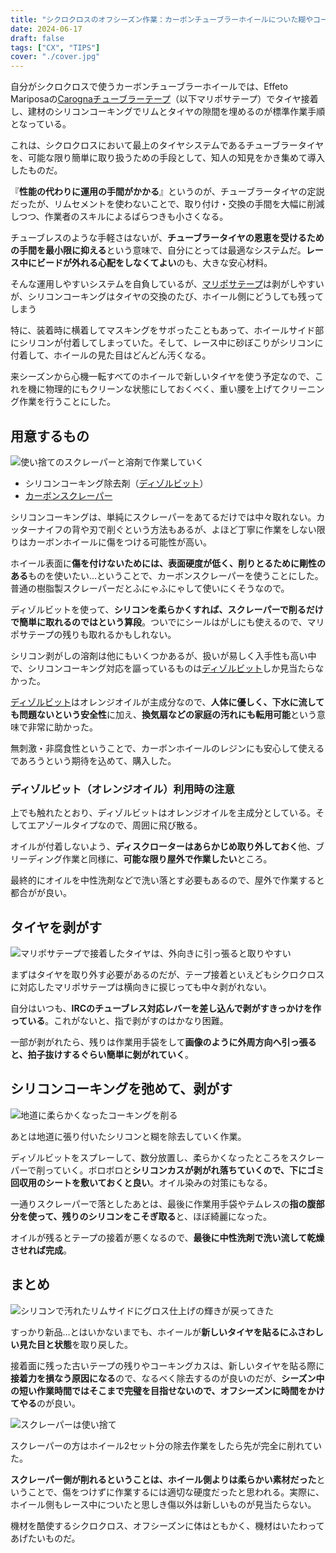 ```yaml
---
title: "シクロクロスのオフシーズン作業：カーボンチューブラーホイールについた糊やコーキングのクリーニング"
date: 2024-06-17
draft: false
tags: ["CX", "TIPS"]
cover: "./cover.jpg"
---
```


自分がシクロクロスで使うカーボンチューブラーホイールでは、Effeto Mariposaの[Carognaチューブラーテープ](https://amzn.to/3xuWur4)（以下マリポサテープ）でタイヤ接着し、建材のシリコンコーキングでリムとタイヤの隙間を埋めるのが標準作業手順となっている。

<LinkBox url="https://www.amazon.co.jp/dp/B0168TBGR2" isAmazonLink />

これは、シクロクロスにおいて最上のタイヤシステムであるチューブラータイヤを、可能な限り簡単に取り扱うための手段として、知人の知見をかき集めて導入したものだ。

『**性能の代わりに運用の手間がかかる**』というのが、チューブラータイヤの定説だったが、リムセメントを使わないことで、取り付け・交換の手間を大幅に削減しつつ、作業者のスキルによるばらつきも小さくなる。

チューブレスのような手軽さはないが、**チューブラータイヤの恩恵を受けるための手間を最小限に抑える**という意味で、自分にとっては最適なシステムだ。**レース中にビードが外れる心配をしなくてよい**のも、大きな安心材料。

<LinkBox url="https://blog.gensobunya.net/post/2019/01/tublar_ope/" />

そんな運用しやすいシステムを自負しているが、[マリポサテープ](https://amzn.to/3xuWur4)は剥がしやすいが、シリコンコーキングはタイヤの交換のたび、ホイール側にどうしても残ってしまう

特に、装着時に横着してマスキングをサボったこともあって、ホイールサイド部にシリコンが付着してしまっていた。そして、レース中に砂ぼこりがシリコンに付着して、ホイールの見た目はどんどん汚くなる。

来シーズンから心機一転すべてのホイールで新しいタイヤを使う予定なので、これを機に物理的にもクリーンな状態にしておくべく、重い腰を上げてクリーニング作業を行うことにした。

## 用意するもの

![使い捨てのスクレーパーと溶剤で作業していく](./tools.jpg)

- シリコンコーキング除去剤（[ディゾルビット](https://amzn.to/3VoVJb6)）
- [カーボンスクレーパー](https://amzn.to/3zbU29q)

<LinkBox url="https://www.amazon.co.jp/dp/B0036WL87I" isAmazonLink />

<LinkBox url="https://www.amazon.co.jp/dp/B0053AXAPO" isAmazonLink />

シリコンコーキングは、単純にスクレーパーをあてるだけでは中々取れない。カッターナイフの背や刃で削ぐという方法もあるが、よほど丁寧に作業をしない限りはカーボンホイールに傷をつける可能性が高い。

ホイール表面に**傷を付けないためには、表面硬度が低く、削りとるために剛性のある**ものを使いたい…ということで、カーボンスクレーパーを使うことにした。普通の樹脂製スクレーパーだとふにゃふにゃして使いにくそうなので。

ディゾルビットを使って、**シリコンを柔らかくすれば、スクレーパーで削るだけで簡単に取れるのではという算段**。ついでにシールはがしにも使えるので、マリポサテープの残りも取れるかもしれない。

シリコン剥がしの溶剤は他にもいくつかあるが、扱いが易しく入手性も高い中で、シリコンコーキング対応を謳っているものは[ディゾルビット](https://amzn.to/3VoVJb6)しか見当たらなかった。

[ディゾルビット](https://amzn.to/3VoVJb6)はオレンジオイルが主成分なので、**人体に優しく、下水に流しても問題ないという安全性**に加え、**換気扇などの家庭の汚れにも転用可能**という意味で非常に助かった。

無刺激・非腐食性ということで、カーボンホイールのレジンにも安心して使えるであろうという期待を込めて、購入した。

### ディゾルビット（オレンジオイル）利用時の注意

上でも触れたとおり、ディゾルビットはオレンジオイルを主成分としている。そしてエアゾールタイプなので、周囲に飛び散る。

オイルが付着しないよう、**ディスクローターはあらかじめ取り外しておく**他、ブリーディング作業と同様に、**可能な限り屋外で作業したい**ところ。

最終的にオイルを中性洗剤などで洗い落とす必要もあるので、屋外で作業すると都合がが良い。

## タイヤを剥がす

![マリポサテープで接着したタイヤは、外向きに引っ張ると取りやすい](./how-to-remove-tire.jpg)

まずはタイヤを取り外す必要があるのだが、テープ接着といえどもシクロクロスに対応したマリポサテープは横向きに捩じっても中々剥がれない。

自分はいつも、**IRCのチューブレス対応レバーを差し込んで剥がすきっかけを作っている**。これがないと、指で剥がすのはかなり困難。

一部が剥がれたら、残りは作業用手袋をして**画像のように外周方向へ引っ張ると、拍子抜けするぐらい簡単に剝がれていく**。

## シリコンコーキングを弛めて、剥がす

![地道に柔らかくなったコーキングを削る](./cover.jpg)

あとは地道に張り付いたシリコンと糊を除去していく作業。

ディゾルビットをスプレーして、数分放置し、柔らかくなったところをスクレーパーで削っていく。ボロボロと**シリコンカスが剥がれ落ちていくので、下にゴミ回収用のシートを敷いておくと良い**。オイル染みの対策にもなる。

一通りスクレーパーで落としたあとは、最後に作業用手袋やテムレスの**指の腹部分を使って、残りのシリコンをこそぎ取る**と、ほぼ綺麗になった。

オイルが残るとテープの接着が悪くなるので、**最後に中性洗剤で洗い流して乾燥させれば完成**。

## まとめ

![シリコンで汚れたリムサイドにグロス仕上げの輝きが戻ってきた](./after.jpg)

すっかり新品…とはいかないまでも、ホイールが**新しいタイヤを貼るにふさわしい見た目と状態**を取り戻した。

接着面に残った古いテープの残りやコーキングカスは、新しいタイヤを貼る際に**接着力を損なう原因になる**ので、なるべく除去するのが良いのだが、**シーズン中の短い作業時間ではそこまで完璧を目指せないので、オフシーズンに時間をかけてやる**のが良い。

![スクレーパーは使い捨て](./after_hera.jpg)

スクレーパーの方はホイール2セット分の除去作業をしたら先が完全に削れていた。

**スクレーパー側が削れるということは、ホイール側よりは柔らかい素材だった**ということで、傷をつけずに作業するには適切な硬度だったと思われる。実際に、ホイール側もレース中についたと思しき傷以外は新しいものが見当たらない。

機材を酷使するシクロクロス、オフシーズンに体はともかく、機材はいたわってあげたいものだ。

<LinkBox url="https://www.amazon.co.jp/dp/B0036WL87I" isAmazonLink />

<LinkBox url="https://www.amazon.co.jp/dp/B0053AXAPO" isAmazonLink />
